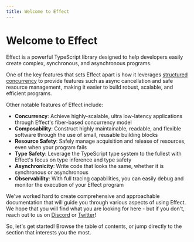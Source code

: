 ```yaml
---
title: Welcome to Effect
---
```


# Welcome to Effect

Effect is a powerful TypeScript library designed to help developers
easily create complex, synchronous, and asynchronous programs.

One of the key features that sets Effect apart is how it leverages
[structured concurrency](https://en.wikipedia.org/wiki/Structured_concurrency)
to provide features such as async cancellation and safe resource management, making it easier to build robust, scalable, and efficient programs.

Other notable features of Effect include:

- **Concurrency**: Achieve highly-scalable, ultra low-latency applications through Effect's fiber-based concurrency model
- **Composability**: Construct highly maintainable, readable, and flexible software through the use of small, reusable building blocks
- **Resource Safety**: Safely manage acquisition and release of resources, even when your program fails
- **Type Safety**: Leverage the TypeScript type system to the fullest with Effect's focus on type inference and type safety
- **Asynchronicity**: Write code that looks the same, whether it is synchronous or asynchronous
- **Observability**: With full tracing capabilities, you can easily debug and monitor the execution of your Effect program

We've worked hard to create comprehensive and approachable documentation
that will guide you through various aspects of using Effect. We hope that
you will find what you are looking for here - but if you don't, reach out
to us on [Discord](https://discord.gg/effect-ts) or [Twitter](https://twitter.com/EffectTS_)!

So, let's get started! Browse the table of contents, or jump directly to the section that interests you the most.
